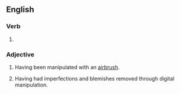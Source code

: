 {{also|air-brushed}}

==English==

===Verb===
{{head|en|verb form}}

# {{en-past of|airbrush}}

===Adjective===
{{en-adj}}

# Having been manipulated with an [[airbrush]].
# {{lb|en|by extension}} Having had imperfections and blemishes removed through digital manipulation.